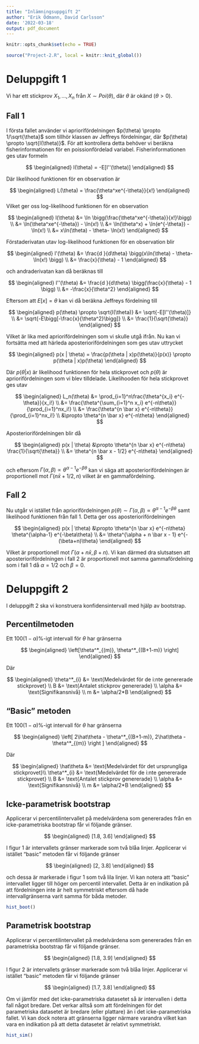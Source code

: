 ```yaml
---
title: "Inlämningsuppgift 2"
author: "Erik Ödmann, David Carlsson"
date: '2022-03-18'
output: pdf_document
---
```


```r
knitr::opts_chunk$set(echo = TRUE)
```

```r
source("Project-2.R", local = knitr::knit_global())
```

\renewcommand{\figurename}{Figur}

# Deluppgift 1

Vi har ett stickprov $X_1,...,X_n$ från $X \sim Poi(\theta)$, där $\theta$ är okänd $(\theta>0)$.

## Fall 1

I första fallet använder vi apriorifördelningen $p(\theta) \propto 1/\sqrt{\theta}$ som tillhör klassen av Jeffreys fördelningar, där $p(\theta) \propto \sqrt{I(\theta)}$. För att kontrollera detta behöver vi beräkna fisherinformationen för en poissionfördelad variabel. Fisherinformationen ges utav formeln

$$
\begin{aligned}
  I(\theta) = -E[l''(\theta)]
\end{aligned}
$$

Där likelihood funktionen för en observation är

$$
\begin{aligned}
  L(\theta) = \frac{\theta^xe^{-\theta}}{x!}
\end{aligned}
$$ Vilket ger oss log-likelihood funktionen för en observation

$$
\begin{aligned}
  l(\theta) &= \ln \bigg(\frac{\theta^xe^{-\theta}}{x!}\bigg) \\
            &= \ln(\theta^xe^{-\theta}) - \ln(x!) \\
            &= \ln(\theta^x) + \ln(e^{-\theta}) - \ln(x!) \\
            &= x\ln(\theta) - \theta- \ln(x!) 
\end{aligned}
$$

Förstaderivatan utav log-likelihood funktionen för en observation blir

$$
\begin{aligned}
  l'(\theta) &= \frac{d }{d\theta} \bigg(x\ln(\theta) - \theta- \ln(x!) \bigg) \\
             &= \frac{x}{\theta} - 1
\end{aligned}
$$

och andraderivatan kan då beräknas till

$$
\begin{aligned}
  l''(\theta) &= \frac{d }{d\theta} \bigg(\frac{x}{\theta} - 1 \bigg) \\
              &= -\frac{x}{\theta^2}
\end{aligned}
$$

Eftersom att $E[x] = \theta$ kan vi då beräkna Jeffreys fördelning till

$$
\begin{aligned}
  p(\theta) \propto \sqrt{I(\theta)} &= \sqrt{-E[l''(\theta)]} \\ 
            &= \sqrt{-E\bigg[-\frac{x}{\theta^2}\bigg]} \\
            &= \frac{1}{\sqrt{\theta}}
\end{aligned}
$$

Vilket är lika med apriorifördelningen som vi skulle utgå ifrån. Nu kan vi fortsätta med att härleda aposteriorifördelningen som ges utav uttrycket

$$
\begin{aligned}
  p(x | \theta) = \frac{p(\theta | x)p(\theta)}{p(x)} \propto p(\theta | x)p(\theta)
\end{aligned}
$$

Där $p(\theta | x)$ är likelihood funktionen för hela stickprovet och $p(\theta)$ är apriorifördelningen som vi blev tilldelade. Likelihooden för hela stickprovet ges utav

$$
\begin{aligned}
  L_n(\theta) &= \prod_{i=1}^n\frac{\theta^{x_i} e^{-\theta}}{x_i!} \\
              &= \frac{\theta^{\sum_{i=1}^n x_i} e^{-n\theta}}{\prod_{i=1}^nx_i!} \\
              &= \frac{\theta^{n \bar x} e^{-n\theta}}{\prod_{i=1}^nx_i!} \\
              &\propto \theta^{n \bar x} e^{-n\theta}
\end{aligned}
$$

Aposteriorifördelningen blir då

$$
\begin{aligned}
  p(x | \theta) &\propto \theta^{n \bar x} e^{-n\theta} \frac{1}{\sqrt{\theta}} \\
                &= \theta^{n \bar x - 1/2} e^{-n\theta}
\end{aligned}
$$

och eftersom $\Gamma(\alpha, \beta) \propto \theta^{\alpha-1} e^{-\beta\theta}$ kan vi säga att aposteriorifördelningen är proportionell mot $\Gamma(n\bar x + 1/2, n)$ vilket är en gammafördelning.

## Fall 2

Nu utgår vi istället från apriorifördelningen $p(\theta) \sim \Gamma(\alpha, \beta) \propto \theta^{\alpha-1} e^{-\beta\theta}$ samt likelihood funktionen från fall 1. Detta ger oss aposteriorifördelningen

$$
\begin{aligned}
  p(x | \theta) &\propto \theta^{n \bar x} e^{-n\theta} \theta^{\alpha-1} e^{-\beta\theta} \\
                &= \theta^{\alpha + n \bar x - 1} e^{-(\beta+n)\theta}
\end{aligned}
$$

Vilket är proportionell mot $\Gamma(\alpha + n\bar x, \beta + n)$. Vi kan därmed dra slutsatsen att aposteriorifördelningen i fall 2 är proportionell mot samma gammafördelning som i fall 1 då $\alpha=1/2$ och $\beta=0$.

\pagebreak

# Deluppgift 2

I deluppgift 2 ska vi konstruera konfidensintervall med hjälp av bootstrap. 

## Percentilmetoden

Ett $100(1 - \alpha)$%-igt intervall för $\theta$ har gränserna

$$
\begin{aligned}
\left[\theta^*_{(m)}, \theta^*_{(B+1-m)} \right]
\end{aligned}
$$

Där

$$
\begin{aligned}
\theta^*_{i} &= \text{Medelvärdet för de i:nte genererade stickprovet} \\
B &= \text{Antalet stickprov genererade} \\
\alpha &= \text{Signifikansnivå} \\
m &= \alpha/2*B 
\end{aligned}
$$

## "Basic" metoden

Ett $100(1 - \alpha)$%-igt intervall för $\theta$ har gränserna

$$
\begin{aligned}
 \left[ 2\hat\theta - \theta^*_{(B+1-m)}, 2\hat\theta - \theta^*_{(m)} \right ]
\end{aligned}
$$

Där

$$
\begin{aligned}
\hat\theta &= \text{Medelvärdet för det ursprungliga stickprovet}\\
\theta^*_{i} &= \text{Medelvärdet för de i:nte genererade stickprovet} \\
B &= \text{Antalet stickprov genererade} \\
\alpha &= \text{Signifikansnivå} \\
m &= \alpha/2*B 
\end{aligned}
$$

## Icke-parametrisk bootstrap

Applicerar vi percentilintervallet på medelvärdena som genererades från en icke-parametriska bootstrap får vi följande gränser.

$$
\begin{aligned}
[1.8, 3.6]
\end{aligned}
$$

I figur 1 är intervallets gränser markerade som två blåa linjer. Applicerar vi istället "basic" metoden får vi följande gränser

$$
\begin{aligned}
[2, 3.8]
\end{aligned}
$$

och dessa är markerade i figur 1 som två lila linjer. Vi kan notera att "basic" intervallet ligger till höger om percentil intervallet. Detta är en indikation på att fördelningen inte är helt symmetriskt eftersom då hade intervallgränserna varit samma för båda metoder.

```r
hist_boot()
```

## Parametrisk bootstrap

Applicerar vi percentilintervallet på medelvärdena som genererades från en parametriska bootstrap får vi följande gränser.

$$
\begin{aligned}
[1.8, 3.9]
\end{aligned}
$$

I figur 2 är intervallets gränser markerade som två blåa linjer. Applicerar vi istället "basic" metoden får vi följande gränser

$$
\begin{aligned}
[1.7, 3.8]
\end{aligned}
$$

Om vi jämför med det icke-parametriska datasetet så är intervallen i detta fall något bredare. Det verkar alltså som att fördelningen för det parametriska datasetet är bredare (eller plattare) än i det icke-parametriska fallet. Vi kan dock notera att gränserna ligger närmare varandra vilket kan vara en indikation på att detta datasetet är relativt symmetriskt.

```r
hist_sim()
```


